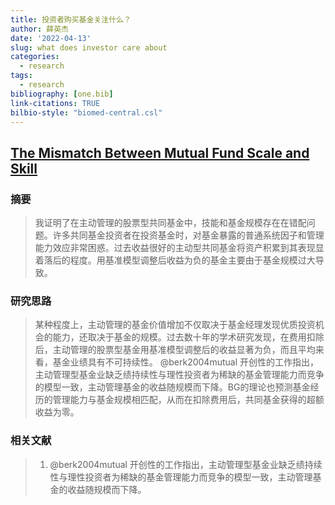 ```yaml
---
title: 投资者购买基金关注什么？
author: 薛英杰
date: '2022-04-13'
slug: what does investor care about
categories:
  - research
tags:
  - research
bibliography: [one.bib]
link-citations: TRUE
bilbio-style: "biomed-central.csl"
---
```


## [The Mismatch Between Mutual Fund Scale and Skill](https://doi.org/10.1111/jofi.12950)

### 摘要

> 我证明了在主动管理的股票型共同基金中，技能和基金规模存在在错配问题。许多共同基金投资者在投资基金时，对基金暴露的普通系统因子和管理能力效应非常困惑。过去收益很好的主动型共同基金将资产积累到其表现显着落后的程度。用基准模型调整后收益为负的基金主要由于基金规模过大导致。


### 研究思路

> 某种程度上，主动管理的基金价值增加不仅取决于基金经理发现优质投资机会的能力，还取决于基金的规模。过去数十年的学术研究发现，在费用扣除后，主动管理的股票型基金用基准模型调整后的收益显著为负，而且平均来看，基金业绩具有不可持续性。 @berk2004mutual 开创性的工作指出，主动管理型基金业缺乏绩持续性与理性投资者为稀缺的基金管理能力而竞争的模型一致，主动管理基金的收益随规模而下降。BG的理论也预测基金经历的管理能力与基金规模相匹配，从而在扣除费用后，共同基金获得的超额收益为零。


### 相关文献

> 1. @berk2004mutual 开创性的工作指出，主动管理型基金业缺乏绩持续性与理性投资者为稀缺的基金管理能力而竞争的模型一致，主动管理基金的收益随规模而下降。

